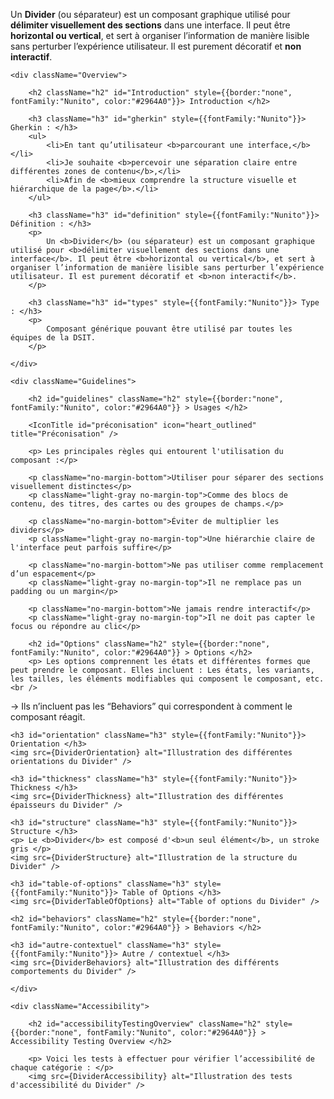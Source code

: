 



<Meta title="Composants/Divider" />

<HeaderComponent title="Divider" linkFigma="https://www.figma.com/design/Wiy8uWsWjoagf95lOmPXNU/01.0-Design-System-RTE---WEB?node-id=2051-3093&p=f&m=dev" linkGithub="https://github.com/rte-france/design-system-rte/tree/main/packages/react/src/components/divider" />

<p className="no-margin-bottom">
    Un <b>Divider</b> (ou séparateur) est un composant graphique utilisé pour <b>délimiter visuellement des sections</b> dans une interface. Il peut être <b>horizontal ou vertical</b>, et sert à organiser l’information de manière lisible sans perturber l’expérience utilisateur. Il est purement décoratif et <b>non interactif</b>.
</p>

<StorybookTabs>

    <div className="Overview">

        <h2 className="h2" id="Introduction" style={{border:"none", fontFamily:"Nunito", color:"#2964A0"}}> Introduction </h2>

        <h3 className="h3" id="gherkin" style={{fontFamily:"Nunito"}}> Gherkin : </h3>
        <ul>
            <li>En tant qu’utilisateur <b>parcourant une interface,</b></li>
            <li>Je souhaite <b>percevoir une séparation claire entre différentes zones de contenu</b>,</li>
            <li>Afin de <b>mieux comprendre la structure visuelle et hiérarchique de la page</b>.</li>
        </ul>

        <h3 className="h3" id="definition" style={{fontFamily:"Nunito"}}> Définition : </h3>
        <p>
            Un <b>Divider</b> (ou séparateur) est un composant graphique utilisé pour <b>délimiter visuellement des sections dans une interface</b>. Il peut être <b>horizontal ou vertical</b>, et sert à organiser l’information de manière lisible sans perturber l’expérience utilisateur. Il est purement décoratif et <b>non interactif</b>.
        </p>

        <h3 className="h3" id="types" style={{fontFamily:"Nunito"}}> Type : </h3>
        <p>
            Composant générique pouvant être utilisé par toutes les équipes de la DSIT.
        </p>

    </div>

    <div className="Guidelines">

        <h2 id="guidelines" className="h2" style={{border:"none", fontFamily:"Nunito", color:"#2964A0"}} > Usages </h2>

        <IconTitle id="préconisation" icon="heart_outlined" title="Préconisation" />

        <p> Les principales règles qui entourent l'utilisation du composant :</p>

        <p className="no-margin-bottom">Utiliser pour séparer des sections visuellement distinctes</p>
        <p className="light-gray no-margin-top">Comme des blocs de contenu, des titres, des cartes ou des groupes de champs.</p>

        <p className="no-margin-bottom">Éviter de multiplier les dividers</p>
        <p className="light-gray no-margin-top">Une hiérarchie claire de l'interface peut parfois suffire</p>

        <p className="no-margin-bottom">Ne pas utiliser comme remplacement d’un espacement</p>
        <p className="light-gray no-margin-top">Il ne remplace pas un padding ou un margin</p>

        <p className="no-margin-bottom">Ne jamais rendre interactif</p>
        <p className="light-gray no-margin-top">Il ne doit pas capter le focus ou répondre au clic</p>

        <h2 id="Options" className="h2" style={{border:"none", fontFamily:"Nunito", color:"#2964A0"}} > Options </h2>
        <p> Les options comprennent les états et différentes formes que peut prendre le composant. Elles incluent : Les états, les variants, les tailles, les éléments modifiables qui composent le composant, etc.<br />
→ Ils n’incluent pas les “Behaviors” qui correspondent à comment le composant réagit.</p>

    <h3 id="orientation" className="h3" style={{fontFamily:"Nunito"}}> Orientation </h3>
    <img src={DividerOrientation} alt="Illustration des différentes orientations du Divider" />

    <h3 id="thickness" className="h3" style={{fontFamily:"Nunito"}}> Thickness </h3>
    <img src={DividerThickness} alt="Illustration des différentes épaisseurs du Divider" />

    <h3 id="structure" className="h3" style={{fontFamily:"Nunito"}}> Structure </h3>
    <p> Le <b>Divider</b> est composé d'<b>un seul élément</b>, un stroke gris </p>
    <img src={DividerStructure} alt="Illustration de la structure du Divider" />

    <h3 id="table-of-options" className="h3" style={{fontFamily:"Nunito"}}> Table of Options </h3>
    <img src={DividerTableOfOptions} alt="Table of options du Divider" />

    <h2 id="behaviors" className="h2" style={{border:"none", fontFamily:"Nunito", color:"#2964A0"}} > Behaviors </h2>
    
    <h3 id="autre-contextuel" className="h3" style={{fontFamily:"Nunito"}}> Autre / contextuel </h3>
    <img src={DividerBehaviors} alt="Illustration des différents comportements du Divider" />

    </div>

    <div className="Accessibility">

        <h2 id="accessibilityTestingOverview" className="h2" style={{border:"none", fontFamily:"Nunito", color:"#2964A0"}} > Accessibility Testing Overview </h2>

        <p> Voici les tests à effectuer pour vérifier l’accessibilité de chaque catégorie : </p>
        <img src={DividerAccessibility} alt="Illustration des tests d'accessibilité du Divider" />


</div>

</StorybookTabs>